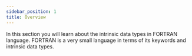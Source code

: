 ```yaml
---
sidebar_position: 1 
title: Overview 
---
```


In this section you will learn about the intrinsic data types in FORTRAN language. FORTRAN is a very small language in terms of its keywords and intrinsic data types.

<CardSection id="intrinsic-data-types">

  <Card
    title="Number"
    to="/guides/programming-basics/intrinsic-data-types/number"
  />
  <Card
    title="String"
    to="/guides/programming-basics/intrinsic-data-types/string"
  />
  <Card
    title="File handling"
    to="/guides/programming-basics/intrinsic-data-types/file"
  />
  <Card
    title="Array"
    to="/guides/programming-basics/intrinsic-data-types/array"
  />
  <Card
    title="Function"
    to="/guides/programming-basics/intrinsic-data-types/function"
  />
  <Card
    title="Subroutine"
    to="/guides/programming-basics/intrinsic-data-types/subroutine"
  />
  <Card
    title="Module"
    to="/guides/programming-basics/intrinsic-data-types/module"
  />
  <Card
    title="Generic routine"
    to="/guides/programming-basics/intrinsic-data-types/generic-routine"
  />
  <Card
    title="Advance topics on routine"
    to="/guides/programming-basics/intrinsic-data-types/advance-routine"
  />
  <Card
    title="User defined data-type"
    to="/guides/programming-basics/intrinsic-data-types/user-datatype"
  />
</CardSection>

